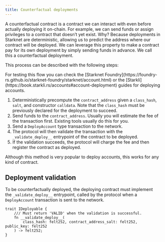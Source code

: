 ```yaml
---
title: Counterfactual deployments
---
```


A counterfactual contract is a contract we can interact with even before actually deploying it on-chain.
For example, we can send funds or assign privileges to a contract that doesn’t yet exist.
Why? Because deployments in Starknet are deterministic, allowing us to predict the address where our contract will be deployed.
We can leverage this property to make a contract pay for its own deployment by simply sending funds in advance. We call this a counterfactual deployment.

This process can be described with the following steps:

<Callout>
For testing this flow you can check the [Starknet Foundry](https://foundry-rs.github.io/starknet-foundry/starknet/account.html) or the [Starkli](https://book.starkli.rs/accounts#account-deployment) guides for deploying accounts.
</Callout>

1. Deterministically precompute the `contract_address` given a `class_hash`, `salt`, and constructor `calldata`.
Note that the `class_hash` must be previously declared for the deployment to succeed.
2. Send funds to the `contract_address`. Usually you will estimate the fee of the transaction first. Existing
tools usually do this for you.
3. Send a `DeployAccount` type transaction to the network.
4. The protocol will then validate the transaction with the `_validate_deploy__` entrypoint of the contract to be deployed.
5. If the validation succeeds, the protocol will charge the fee and then register the contract as deployed.

<Callout>
Although this method is very popular to deploy accounts, this works for any kind of contract.
</Callout>

## Deployment validation

To be counterfactually deployed, the deploying contract must implement the `_validate_deploy__` entrypoint,
called by the protocol when a `DeployAccount` transaction is sent to the network.

```cairo
trait IDeployable {
    /// Must return 'VALID' when the validation is successful.
    fn __validate_deploy__(
        class_hash: felt252, contract_address_salt: felt252, public_key: felt252
    ) -> felt252;
}
```
